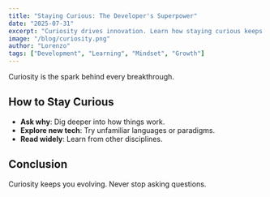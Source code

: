 ```yaml
---
title: "Staying Curious: The Developer's Superpower"
date: "2025-07-31"
excerpt: "Curiosity drives innovation. Learn how staying curious keeps your skills sharp and your mind open."
image: "/blog/curiosity.png"
author: "Lorenzo"
tags: ["Development", "Learning", "Mindset", "Growth"]
---
```


Curiosity is the spark behind every breakthrough.

## How to Stay Curious

- **Ask why**: Dig deeper into how things work.
- **Explore new tech**: Try unfamiliar languages or paradigms.
- **Read widely**: Learn from other disciplines.

## Conclusion

Curiosity keeps you evolving. Never stop asking questions.
